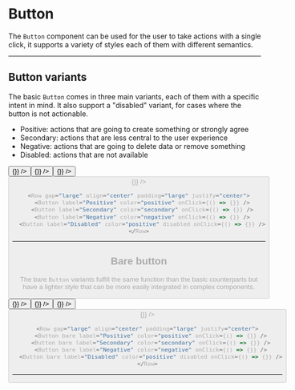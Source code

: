 
# Button

The `Button` component can be used for the user to take actions with a single click, it supports a variety of styles each of them with different semantics.

---

## Button variants

The basic `Button` comes in three main variants, each of them with a specific intent in mind. It also support a "disabled" variant, for cases where the button is not actionable.

- Positive: actions that are going to create something or strongly agree
- Secondary: actions that are less central to the user experience
- Negative: actions that are going to delete data or remove something
- Disabled: actions that are not available

<Row gap="large" align="center" padding="large" justify="center">
  <Button label="Positive" color="positive" onClick={() => {}} />
  <Button label="Secondary" color="secondary" onClick={() => {}} />
  <Button label="Negative" color="negative" onClick={() => {}} />
  <Button label="Disabled" color="positive" disabled onClick={() => {}} />
</Row>

```js
<Row gap="large" align="center" padding="large" justify="center">
  <Button label="Positive" color="positive" onClick={() => {}} />
  <Button label="Secondary" color="secondary" onClick={() => {}} />
  <Button label="Negative" color="negative" onClick={() => {}} />
  <Button label="Disabled" color="positive" disabled onClick={() => {}} />
</Row>
```

---

## Bare button

The bare `Button` variants fulfill the same function than the basic counterparts but have a lighter style that can be more easily integrated in complex components.

<Row gap="large" align="center" padding="large" justify="center">
  <Button bare label="Positive" color="positive" onClick={() => {}} />
  <Button bare label="Secondary" color="secondary" onClick={() => {}} />
  <Button bare label="Negative" color="negative" onClick={() => {}} />
  <Button bare label="Disabled" color="positive" disabled onClick={() => {}} />
</Row>

```js
<Row gap="large" align="center" padding="large" justify="center">
  <Button bare label="Positive" color="positive" onClick={() => {}} />
  <Button bare label="Secondary" color="secondary" onClick={() => {}} />
  <Button bare label="Negative" color="negative" onClick={() => {}} />
  <Button bare label="Disabled" color="positive" disabled onClick={() => {}} />
</Row>
```

---

